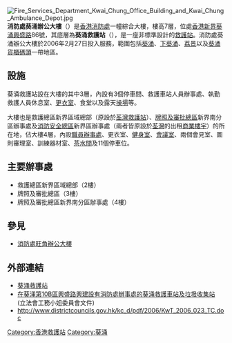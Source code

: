[[File:Fire_Services_Department_Kwai_Chung_Office_Building_and_Kwai_Chung_Ambulance_Depot.jpg|thumb]]
'''消防處葵涌辦公大樓'''（{{lang-en|Fire Services Department Kwai Chung Office Building}}）是[[香港消防處|香港消防處]]一幢綜合大樓，樓高7層，位處[[香港|香港]][[新界|新界]][[葵涌|葵涌]][[興盛路|興盛路]]86號，其底層為'''葵涌救護站'''（{{lang-en|Kwai Chung Ambulance Depot}}），是一座非標準設計的[[救護站|救護站]]。消防處葵涌辦公大樓於2006年2月27日投入服務，範圍包括[[葵涌|葵涌]]、[[下葵涌|下葵涌]]、[[荔景|荔景]]以及[[葵涌貨櫃碼頭|葵涌貨櫃碼頭]]一帶地區。

==設施==
葵涌救護站設在大樓的其中3層，內設有3個停車間、救護車站人員辦事處、執勤救護人員休息室、[[更衣室|更衣室]]、食堂以及露天[[操場|操場]]等。

大樓也是救護總區新界區域總部（原設於[[荃灣救護站|荃灣救護站]]）、[[牌照及審批總區|牌照及審批總區]]新界南分區辦事處及[[消防安全總區|消防安全總區]]新界區辦事處（兩者皆原設於[[荃灣|荃灣]]的出租[[商業|商業]][[樓宇|樓宇]]）的所在地，佔大樓4層，內設[[寫字樓|職員辦事處]]、更衣室、[[健身室|健身室]]、[[會議室|會議室]]、兩個會見室、圖則審理室、訓練器材室、[[茶水間|茶水間]]及11個停車位。

==主要辦事處==
* 救護總區新界區域總部（2樓）
* 牌照及審批總區（3樓）
* 牌照及審批總區新界南分區辦事處（4樓）

==參見==
*[[消防處旺角辦公大樓|消防處旺角辦公大樓]]

==外部連結==
*[https://web.archive.org/web/20081205111208/http://www.hkfsd.gov.hk/home/images/station_photo/amb/kc_amb.html 葵涌救護站]
*[http://www.legco.gov.hk/yr02-03/chinese/fc/pwsc/papers/p02-89c.pdf 在葵涌第10B區興盛路興建設有消防處辦事處的葵涌救護車站及垃圾收集站] {{Wayback|url=http://www.legco.gov.hk/yr02-03/chinese/fc/pwsc/papers/p02-89c.pdf |date=20191102185940 }}(立法會工務小姐委員會文件)
*http://www.districtcouncils.gov.hk/kc_d/pdf/2006/KwT_2006_023_TC.doc{{dead link|date=2018年3月 |bot=InternetArchiveBot |fix-attempted=yes }}

[[Category:香港救護站|Category:香港救護站]]
[[Category:葵涌|Category:葵涌]]